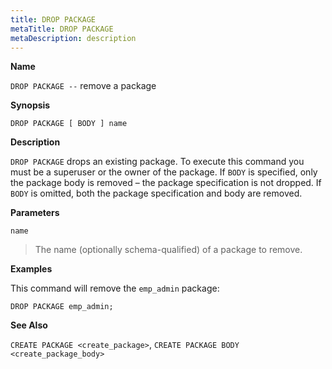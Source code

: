 ```yaml
---
title: DROP PACKAGE
metaTitle: DROP PACKAGE
metaDescription: description
---
```


**Name**

`DROP PACKAGE --` remove a package

**Synopsis**

``` text
DROP PACKAGE [ BODY ] name
```

**Description**

`DROP PACKAGE` drops an existing package. To execute this command you
must be a superuser or the owner of the package. If `BODY` is specified,
only the package body is removed – the package specification is not
dropped. If `BODY` is omitted, both the package specification and body
are removed.

**Parameters**

`name`

> The name (optionally schema-qualified) of a package to remove.

**Examples**

This command will remove the `emp_admin` package:

``` text
DROP PACKAGE emp_admin;
```

**See Also**

`CREATE PACKAGE <create_package>`, `CREATE PACKAGE BODY
<create_package_body>`
